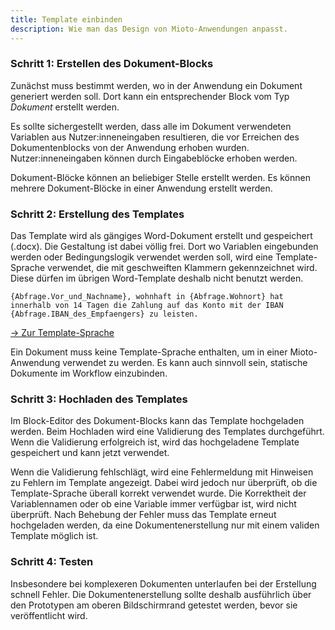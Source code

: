 ```yaml
---
title: Template einbinden
description: Wie man das Design von Mioto-Anwendungen anpasst.
---
```


### Schritt 1: Erstellen des Dokument-Blocks

Zunächst muss bestimmt werden, wo in der Anwendung ein Dokument generiert werden soll. Dort kann ein entsprechender Block vom Typ *Dokument* erstellt werden. 

Es sollte sichergestellt werden, dass alle im Dokument verwendeten Variablen aus Nutzer:inneneingaben resultieren, die vor Erreichen des Dokumentenblocks von der Anwendung erhoben wurden. Nutzer:inneneingaben können durch Eingabeblöcke erhoben werden.

Dokument-Blöcke können an beliebiger Stelle erstellt werden. Es können mehrere Dokument-Blöcke in einer Anwendung erstellt werden.

### Schritt 2: Erstellung des Templates

Das Template wird als gängiges Word-Dokument erstellt und gespeichert (.docx). Die Gestaltung ist dabei völlig frei. Dort wo Variablen eingebunden werden oder Bedingungslogik verwendet werden soll, wird eine Template-Sprache verwendet, die mit geschweiften Klammern gekennzeichnet wird. Diese dürfen im übrigen Word-Template deshalb nicht benutzt werden.

```
{Abfrage.Vor_und_Nachname}, wohnhaft in {Abfrage.Wohnort} hat innerhalb von 14 Tagen die Zahlung auf das Konto mit der IBAN {Abfrage.IBAN_des_Empfaengers} zu leisten. 
```

[-> Zur Template-Sprache](/docs/template-sprache "Template-Sprache")

Ein Dokument muss keine Template-Sprache enthalten, um in einer Mioto-Anwendung verwendet zu werden. Es kann auch sinnvoll sein, statische Dokumente im Workflow einzubinden.

### Schritt 3: Hochladen des Templates

Im Block-Editor des Dokument-Blocks kann das Template hochgeladen werden. Beim Hochladen wird eine Validierung des Templates durchgeführt. Wenn die Validierung erfolgreich ist, wird das hochgeladene Template gespeichert und kann jetzt verwendet.

Wenn die Validierung fehlschlägt, wird eine Fehlermeldung mit Hinweisen zu Fehlern im Template angezeigt. Dabei wird jedoch nur überprüft, ob die Template-Sprache überall korrekt verwendet wurde. Die Korrektheit der Variablennamen oder ob eine Variable immer verfügbar ist, wird nicht überprüft. Nach Behebung der Fehler muss das Template erneut hochgeladen werden, da eine Dokumentenerstellung nur mit einem validen Template möglich ist.

### Schritt 4: Testen

Insbesondere bei komplexeren Dokumenten unterlaufen bei der Erstellung schnell Fehler. Die Dokumentenerstellung sollte deshalb ausführlich über den Prototypen am oberen Bildschirmrand getestet werden, bevor sie veröffentlicht wird.
